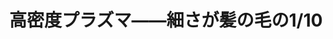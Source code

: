 ﻿---
title: "高密度プラズマ――細さが髪の毛の1/10"
category: "工学院"
vol: 17
interviewee: "石井 彰三 "
url: ""
tags: ["プラズマ"]
pdf: "17-8.pdf"
career: ""
preface: ""
---
